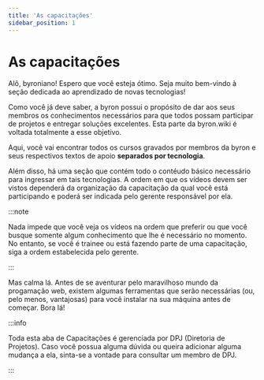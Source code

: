 ```yaml
---
title: 'As capacitações'
sidebar_position: 1
---
```


# As capacitações

Alô, byroniano! Espero que você esteja ótimo. Seja muito bem-vindo à seção dedicada ao aprendizado de novas tecnologias!

Como você já deve saber, a byron possui o propósito de dar aos seus membros os conhecimentos necessários para que todos possam participar de projetos e entregar soluções excelentes. Esta parte da byron.wiki é voltada totalmente a esse objetivo.

Aqui, você vai encontrar todos os cursos gravados por membros da byron e seus respectivos textos de apoio **separados por tecnologia**. 

Além disso, há uma seção que contém todo o contéudo básico necessário para ingressar em tais tecnologias. A ordem em que os vídeos devem ser vistos dependerá da organização da capacitação da qual você está participando e poderá ser indicada pelo gerente responsável por ela.

:::note

Nada impede que você veja os vídeos na ordem que preferir ou que você busque somente algum conhecimento que lhe é necessário no momento. No entanto, se você é trainee ou está fazendo parte de uma capacitação, siga a ordem estabelecida pelo gerente.

:::

Mas calma lá. Antes de se aventurar pelo maravilhoso mundo da progamação web, existem algumas ferramentas que serão necessárias (ou, pelo menos, vantajosas) para você instalar na sua máquina antes de começar. Bora lá!

:::info

Toda esta aba de Capacitações é gerenciada por DPJ (Diretoria de Projetos). Caso você possua alguma dúvida ou queira adicionar alguma mudança a ela, sinta-se a vontade para consultar um membro de DPJ.

:::
